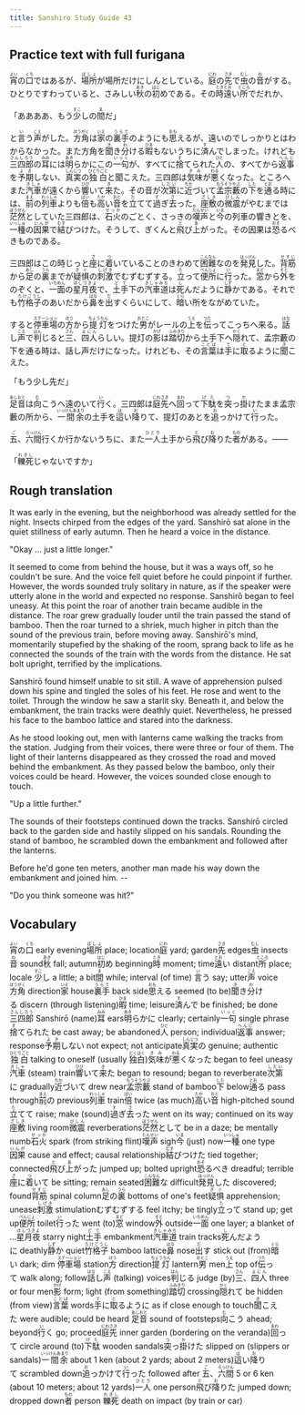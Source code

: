 ```yaml
---
title: Sanshiro Study Guide 43
---
```


## Practice text with full furigana

<p>
<ruby><rb>宵</rb><rt>よい</rt></ruby>の<ruby><rb>口</rb><rt>くち</rt></ruby>ではあるが、<ruby><rb>場所</rb><rt>ばしょ</rt></ruby>が場所だけにしんとしている。<ruby><rb>庭</rb><rt>にわ</rt></ruby>の<ruby><rb>先</rb><rt>さき</rt></ruby>で<ruby><rb>虫</rb><rt>むし</rt></ruby>の<ruby><rb>音</rb><rt>ね</rt></ruby>がする。ひとりですわっていると、さみしい<ruby><rb>秋</rb><rt>あき</rt></ruby>の<ruby><rb>初</rb><rt>はじ</rt></ruby>めである。その<ruby><rb>時</rb><rt>とき</rt></ruby><ruby><rb>遠</rb><rt>とお</rt></ruby>い<ruby><rb>所</rb><rt>ところ</rt></ruby>でだれか、
</p>

<p>
「ああああ、もう<ruby><rb>少</rb><rt>すこ</rt></ruby>しの<ruby><rb>間</rb><rt>ま</rt></ruby>だ」
</p>

<p>
と<ruby><rb>言</rb><rt>い</rt></ruby>う<ruby><rb>声</rb><rt>こえ</rt></ruby>がした。<ruby><rb>方角</rb><rt>ほうがく</rt></ruby>は<ruby><rb>家</rb><rt>いえ</rt></ruby>の<ruby><rb>裏手</rb><rt>うらて</rt></ruby>のようにも<ruby><rb>思</rb><rt>おも</rt></ruby>えるが、遠いのでしっかりとはわからなかった。また方角を<ruby><rb>聞</rb><rt>き</rt></ruby>き<ruby><rb>分</rb><rt>わ</rt></ruby>ける<ruby><rb>暇</rb><rt>ひま</rt></ruby>もないうちに<ruby><rb>済</rb><rt>す</rt></ruby>んでしまった。けれども<ruby><rb>三四郎</rb><rt>さんしろう</rt></ruby>の<ruby><rb>耳</rb><rt>みみ</rt></ruby>には<ruby><rb>明</rb><rt>あき</rt></ruby>らかにこの<ruby><rb>一句</rb><rt>いっく</rt></ruby>が、すべてに<ruby><rb>捨</rb><rt>す</rt></ruby>てられた<ruby><rb>人</rb><rt>ひと</rt></ruby>の、すべてから<ruby><rb>返事</rb><rt>へんじ</rt></ruby>を<ruby><rb>予期</rb><rt>よき</rt></ruby>しない、<ruby><rb>真実</rb><rt>しんじつ</rt></ruby>の<ruby><rb>独白</rb><rt>ひとりごと</rt></ruby>と聞こえた。三四郎は<ruby><rb>気味</rb><rt>きみ</rt></ruby>が<ruby><rb>悪</rb><rt>わる</rt></ruby>くなった。ところへまた<ruby><rb>汽車</rb><rt>きしゃ</rt></ruby>が遠くから<ruby><rb>響</rb><rt>ひび</rt></ruby>いて<ruby><rb>来</rb><rt>き</rt></ruby>た。その音が<ruby><rb>次第</rb><rt>しだい</rt></ruby>に<ruby><rb>近</rb><rt>ちか</rt></ruby>づいて<ruby><rb>孟宗藪</rb><rt>もうそうやぶ</rt></ruby>の<ruby><rb>下</rb><rt>した</rt></ruby>を<ruby><rb>通</rb><rt>とお</rt></ruby>る時には、<ruby><rb>前</rb><rt>まえ</rt></ruby>の<ruby><rb>列車</rb><rt>れっしゃ</rt></ruby>よりも<ruby><rb>倍</rb><rt>ばい</rt></ruby>も<ruby><rb>高</rb><rt>たか</rt></ruby>い<ruby><rb>音</rb><rt>おと</rt></ruby>を<ruby><rb>立</rb><rt>た</rt></ruby>てて<ruby><rb>過</rb><rt>す</rt></ruby>ぎ<ruby><rb>去</rb><rt>さ</rt></ruby>った。<ruby><rb>座敷</rb><rt>ざしき</rt></ruby>の<ruby><rb>微震</rb><rt>びしん</rt></ruby>がやむまでは<ruby><rb>茫然</rb><rt>ぼうぜん</rt></ruby>としていた三四郎は、<ruby><rb>石火</rb><rt>せっか</rt></ruby>のごとく、さっきの<ruby><rb>嘆声</rb><rt>たんせい</rt></ruby>と<ruby><rb>今</rb><rt>いま</rt></ruby>の列車の響きとを、<ruby><rb>一種</rb><rt>いっしゅ</rt></ruby>の<ruby><rb>因果</rb><rt>いんが</rt></ruby>で<ruby><rb>結</rb><rt>むす</rt></ruby>びつけた。そうして、ぎくんと<ruby><rb>飛</rb><rt>と</rt></ruby>び<ruby><rb>上</rb><rt>あ</rt></ruby>がった。その因果は<ruby><rb>恐</rb><rt>おそ</rt></ruby>るべきものである。
</p>

<p>
三四郎はこの時じっと<ruby><rb>座</rb><rt>ざ</rt></ruby>に<ruby><rb>着</rb><rt>つ</rt></ruby>いていることのきわめて<ruby><rb>困難</rb><rt>こんなん</rt></ruby>なのを<ruby><rb>発見</rb><rt>はっけん</rt></ruby>した。<ruby><rb>背筋</rb><rt>せすじ</rt></ruby>から<ruby><rb>足</rb><rt>あし</rt></ruby>の<ruby><rb>裏</rb><rt>うら</rt></ruby>までが<ruby><rb>疑惧</rb><rt>ぎぐ</rt></ruby>の<ruby><rb>刺激</rb><rt>しげき</rt></ruby>でむずむずする。<ruby><rb>立</rb><rt>た</rt></ruby>って<ruby><rb>便所</rb><rt>べんじょ</rt></ruby>に<ruby><rb>行</rb><rt>い</rt></ruby>った。<ruby><rb>窓</rb><rt>まど</rt></ruby>から<ruby><rb>外</rb><rt>そと</rt></ruby>をのぞくと、<ruby><rb>一面</rb><rt>いちめん</rt></ruby>の<ruby><rb>星月夜</rb><rt>ほしづきよ</rt></ruby>で、<ruby><rb>土手</rb><rt>どて</rt></ruby>下の<ruby><rb>汽車道</rb><rt>きしゃみち</rt></ruby>は<ruby><rb>死</rb><rt>し</rt></ruby>んだように<ruby><rb>静</rb><rt>しず</rt></ruby>かである。それでも<ruby><rb>竹格子</rb><rt>たけごうし</rt></ruby>のあいだから<ruby><rb>鼻</rb><rt>はな</rt></ruby>を<ruby><rb>出</rb><rt>だ</rt></ruby>すくらいにして、<ruby><rb>暗</rb><rt>くら</rt></ruby>い所をながめていた。
</p>

<p>
すると<ruby><rb>停車場</rb><rt>ステーション</rt></ruby>の<ruby><rb>方</rb><rt>ほう</rt></ruby>から<ruby><rb>提灯</rb><rt>ちょうちん</rt></ruby>をつけた<ruby><rb>男</rb><rt>おとこ</rt></ruby>がレールの<ruby><rb>上</rb><rt>うえ</rt></ruby>を<ruby><rb>伝</rb><rt>つた</rt></ruby>ってこっちへ来る。<ruby><rb>話</rb><rt>はな</rt></ruby>し<ruby><rb>声</rb><rt>こえ</rt></ruby>で<ruby><rb>判</rb><rt>はん</rt></ruby>じると<ruby><rb>三</rb><rt>さん</rt></ruby>、<ruby><rb>四人</rb><rt>よにん</rt></ruby>らしい。提灯の<ruby><rb>影</rb><rt>かげ</rt></ruby>は<ruby><rb>踏切</rb><rt>ふみきり</rt></ruby>から土手下へ<ruby><rb>隠</rb><rt>かく</rt></ruby>れて、孟宗藪の下を通る時は、話し声だけになった。けれども、その<ruby><rb>言葉</rb><rt>ことば</rt></ruby>は<ruby><rb>手</rb><rt>て</rt></ruby>に<ruby><rb>取</rb><rt>と</rt></ruby>るように<ruby><rb>聞</rb><rt>き</rt></ruby>こえた。
</p>

<p>
「もう少し先だ」
</p>

<p>
<ruby><rb>足音</rb><rt>あしおと</rt></ruby>は<ruby><rb>向</rb><rt>む</rt></ruby>こうへ遠のいて<ruby><rb>行</rb><rt>い</rt></ruby>く。三四郎は<ruby><rb>庭先</rb><rt>にわさき</rt></ruby>へ<ruby><rb>回</rb><rt>まわ</rt></ruby>って<ruby><rb>下駄</rb><rt>げた</rt></ruby>を<ruby><rb>突</rb><rt>つ</rt></ruby>っ<ruby><rb>掛</rb><rt>か</rt></ruby>けたまま孟宗藪の所から、<ruby><rb>一間余</rb><rt>いっけんあまり</rt></ruby>の土手を<ruby><rb>這</rb><rt>は</rt></ruby>い<ruby><rb>降</rb><rt>お</rt></ruby>りて、提灯のあとを<ruby><rb>追</rb><rt>お</rt></ruby>っかけて<ruby><rb>行</rb><rt>い</rt></ruby>った。
</p>

<p>
<ruby><rb>五</rb><rt>ご</rt></ruby>、<ruby><rb>六間</rb><rt>ろっけん</rt></ruby>行くか行かないうちに、また<ruby><rb>一人</rb><rt>ひとり</rt></ruby>土手から<ruby><rb>飛</rb><rt>と</rt></ruby>び<ruby><rb>降</rb><rt>お</rt></ruby>りた<ruby><rb>者</rb><rt>もの</rt></ruby>がある。――
</p>

<p>
「<ruby><rb>轢死</rb><rt>れきし</rt></ruby>じゃないですか」
</p>


## Rough translation

It was early in the evening, but the neighborhood was already settled for the night. Insects chirped from the edges of the yard. Sanshirō sat alone in the quiet stillness of early autumn. Then he heard a voice in the distance.

"Okay ... just a little longer."

It seemed to come from behind the house, but it was a ways off, so he couldn't be sure. And the voice fell quiet before he could pinpoint if further. However, the words sounded truly solitary in nature, as if the speaker were utterly alone in the world and expected no response. Sanshirō began to feel uneasy. At this point the roar of another train became audible in the distance. The roar grew gradually louder until the train passed the stand of bamboo. Then the roar turned to a shriek, much higher in pitch than the sound of the previous train, before moving away. Sanshirō's mind, momentarily stupefied by the shaking of the room, sprang back to life as he connected the sounds of the train with the words from the distance. He sat bolt upright, terrified by the implications.

Sanshirō found himself unable to sit still. A wave of apprehension pulsed down his spine and tingled the soles of his feet. He rose and went to the toilet. Through the window he saw a starlit sky. Beneath it, and below the embankment, the train tracks were deathly quiet. Nevertheless, he pressed his face to the bamboo lattice and stared into the darkness.

As he stood looking out, men with lanterns came walking the tracks from the station. Judging from their voices, there were three or four of them. The light of their lanterns disappeared as they crossed the road and moved behind the embankment. As they passed below the bamboo, only their voices could be heard. However, the voices sounded close enough to touch.

"Up a little further."

The sounds of their footsteps continued down the tracks. Sanshirō circled back to the garden side and hastily slipped on his sandals. Rounding the stand of bamboo, he scrambled down the embankment and followed after the lanterns.

Before he'd gone ten meters, another man made his way down the embankment and joined him. --

"Do you think someone was hit?"             


## Vocabulary

<p>
<span class="vocabstudy"><ruby><rb>宵</rb><rt>よい</rt></ruby>の<ruby><rb>口</rb><rt>くち</rt></ruby>&nbsp;early evening</span><span class="vocabstudy"><ruby><rb>場所</rb><rt>ばしょ</rt></ruby>&nbsp;place; location</span><span class="vocabstudy"><ruby><rb>庭</rb><rt>にわ</rt></ruby>&nbsp;yard; garden</span><span class="vocabstudy"><ruby><rb>先</rb><rt>さき</rt></ruby>&nbsp;edges</span><span class="vocabstudy"><ruby><rb>虫</rb><rt>むし</rt></ruby>&nbsp;insects</span><span class="vocabstudy"><ruby><rb>音</rb><rt>ね</rt></ruby>&nbsp;sound</span><span class="vocabstudy"><ruby><rb>秋</rb><rt>あき</rt></ruby>&nbsp;fall; autumn</span><span class="vocabstudy"><ruby><rb>初</rb><rt>はじ</rt></ruby>め&nbsp;beginning</span><span class="vocabstudy"><ruby><rb>時</rb><rt>とき</rt></ruby>&nbsp;moment; time</span><span class="vocabstudy"><ruby><rb>遠</rb><rt>とお</rt></ruby>い&nbsp;distant</span><span class="vocabstudy"><ruby><rb>所</rb><rt>ところ</rt></ruby>&nbsp;place; locale</span>
<span class="vocabstudy"><ruby><rb>少</rb><rt>すこ</rt></ruby>し&nbsp;a little; a bit</span><span class="vocabstudy"><ruby><rb>間</rb><rt>ま</rt></ruby>&nbsp;while; interval (of time)</span>
<span class="vocabstudy"><ruby><rb>言</rb><rt>い</rt></ruby>う&nbsp;say; utter</span><span class="vocabstudy"><ruby><rb>声</rb><rt>こえ</rt></ruby>&nbsp;voice</span><span class="vocabstudy"><ruby><rb>方角</rb><rt>ほうがく</rt></ruby>&nbsp;direction</span><span class="vocabstudy"><ruby><rb>家</rb><rt>いえ</rt></ruby>&nbsp;house</span><span class="vocabstudy"><ruby><rb>裏手</rb><rt>うらて</rt></ruby>&nbsp;back side</span><span class="vocabstudy"><ruby><rb>思</rb><rt>おも</rt></ruby>える&nbsp;seemed (to be)</span><span class="vocabstudy"><ruby><rb>聞</rb><rt>き</rt></ruby>き<ruby><rb>分</rb><rt>わ</rt></ruby>ける&nbsp;discern (through listening)</span><span class="vocabstudy"><ruby><rb>暇</rb><rt>ひま</rt></ruby>&nbsp;time; leisure</span><span class="vocabstudy"><ruby><rb>済</rb><rt>す</rt></ruby>んで&nbsp;be finished; be done</span><span class="vocabstudy"><ruby><rb>三四郎</rb><rt>さんしろう</rt></ruby>&nbsp;Sanshirō (name)</span><span class="vocabstudy"><ruby><rb>耳</rb><rt>みみ</rt></ruby>&nbsp;ears</span><span class="vocabstudy"><ruby><rb>明</rb><rt>あき</rt></ruby>らかに&nbsp;clearly; certainly</span><span class="vocabstudy"><ruby><rb>一句</rb><rt>いっく</rt></ruby>&nbsp;single phrase</span><span class="vocabstudy"><ruby><rb>捨</rb><rt>す</rt></ruby>てられた&nbsp;be cast away; be abandoned</span><span class="vocabstudy"><ruby><rb>人</rb><rt>ひと</rt></ruby>&nbsp;person; individual</span><span class="vocabstudy"><ruby><rb>返事</rb><rt>へんじ</rt></ruby>&nbsp;answer; response</span><span class="vocabstudy"><ruby><rb>予期</rb><rt>よき</rt></ruby>しない&nbsp;not expect; not anticipate</span><span class="vocabstudy"><ruby><rb>真実</rb><rt>しんじつ</rt></ruby>の&nbsp;genuine; authentic</span><span class="vocabstudy"><ruby><rb>独白</rb><rt>ひとりごと</rt></ruby>&nbsp;talking to oneself (usually <ruby><rb>独白</rb><rt>どくはく</rt></ruby>)</span><span class="vocabstudy"><ruby><rb>気味</rb><rt>きみ</rt></ruby>が<ruby><rb>悪</rb><rt>わる</rt></ruby>くなった&nbsp;began to feel uneasy</span><span class="vocabstudy"><ruby><rb>汽車</rb><rt>きしゃ</rt></ruby>&nbsp;(steam) train</span><span class="vocabstudy"><ruby><rb>響</rb><rt>ひび</rt></ruby>いて<ruby><rb>来</rb><rt>き</rt></ruby>た&nbsp;began to resound; began to reverberate</span><span class="vocabstudy"><ruby><rb>次第</rb><rt>しだい</rt></ruby>に&nbsp;gradually</span><span class="vocabstudy"><ruby><rb>近</rb><rt>ちか</rt></ruby>づいて&nbsp;drew near</span><span class="vocabstudy"><ruby><rb>孟宗藪</rb><rt>もうそうやぶ</rt></ruby>&nbsp;stand of bamboo</span><span class="vocabstudy"><ruby><rb>下</rb><rt>した</rt></ruby>&nbsp;below</span><span class="vocabstudy"><ruby><rb>通</rb><rt>とお</rt></ruby>る&nbsp;pass through</span><span class="vocabstudy"><ruby><rb>前</rb><rt>まえ</rt></ruby>の&nbsp;previous</span><span class="vocabstudy"><ruby><rb>列車</rb><rt>れっしゃ</rt></ruby>&nbsp;train</span><span class="vocabstudy"><ruby><rb>倍</rb><rt>ばい</rt></ruby>&nbsp;twice (as much)</span><span class="vocabstudy"><ruby><rb>高</rb><rt>たか</rt></ruby>い<ruby><rb>音</rb><rt>おと</rt></ruby>&nbsp;high-pitched sound</span><span class="vocabstudy"><ruby><rb>立</rb><rt>た</rt></ruby>てて&nbsp;raise; make (sound)</span><span class="vocabstudy"><ruby><rb>過</rb><rt>す</rt></ruby>ぎ<ruby><rb>去</rb><rt>さ</rt></ruby>った&nbsp;went on its way; continued on its way</span><span class="vocabstudy"><ruby><rb>座敷</rb><rt>ざしき</rt></ruby>&nbsp;living room</span><span class="vocabstudy"><ruby><rb>微震</rb><rt>びしん</rt></ruby>&nbsp;reverberations</span><span class="vocabstudy"><ruby><rb>茫然</rb><rt>ぼうぜん</rt></ruby>として&nbsp;be in a daze; be mentally numb</span><span class="vocabstudy"><ruby><rb>石火</rb><rt>せっか</rt></ruby>&nbsp;spark (from striking flint)</span><span class="vocabstudy"><ruby><rb>嘆声</rb><rt>たんせい</rt></ruby>&nbsp;sigh</span><span class="vocabstudy"><ruby><rb>今</rb><rt>いま</rt></ruby>&nbsp;(just) now</span><span class="vocabstudy"><ruby><rb>一種</rb><rt>いっしゅ</rt></ruby>&nbsp;one type</span><span class="vocabstudy"><ruby><rb>因果</rb><rt>いんが</rt></ruby>&nbsp;cause and effect; causal relationship</span><span class="vocabstudy"><ruby><rb>結</rb><rt>むす</rt></ruby>びつけた&nbsp;tied together; connected</span><span class="vocabstudy"><ruby><rb>飛</rb><rt>と</rt></ruby>び<ruby><rb>上</rb><rt>あ</rt></ruby>がった&nbsp;jumped up; bolted upright</span><span class="vocabstudy"><ruby><rb>恐</rb><rt>おそ</rt></ruby>るべき&nbsp;dreadful; terrible</span>
<span class="vocabstudy"><ruby><rb>座</rb><rt>ざ</rt></ruby>に<ruby><rb>着</rb><rt>つ</rt></ruby>いて&nbsp;be sitting; remain seated</span><span class="vocabstudy"><ruby><rb>困難</rb><rt>こんなん</rt></ruby>な&nbsp;difficult</span><span class="vocabstudy"><ruby><rb>発見</rb><rt>はっけん</rt></ruby>した&nbsp;discovered; found</span><span class="vocabstudy"><ruby><rb>背筋</rb><rt>せすじ</rt></ruby>&nbsp;spinal column</span><span class="vocabstudy"><ruby><rb>足</rb><rt>あし</rt></ruby>の<ruby><rb>裏</rb><rt>うら</rt></ruby>&nbsp;bottoms of one's feet</span><span class="vocabstudy"><ruby><rb>疑惧</rb><rt>ぎぐ</rt></ruby>&nbsp;apprehension; unease</span><span class="vocabstudy"><ruby><rb>刺激</rb><rt>しげき</rt></ruby>&nbsp;stimulation</span><span class="vocabstudy">むずむずする&nbsp;feel itchy; be tingly</span><span class="vocabstudy"><ruby><rb>立</rb><rt>た</rt></ruby>って&nbsp;stand up; get up</span><span class="vocabstudy"><ruby><rb>便所</rb><rt>べんじょ</rt></ruby>&nbsp;toilet</span><span class="vocabstudy"><ruby><rb>行</rb><rt>い</rt></ruby>った&nbsp;went (to)</span><span class="vocabstudy"><ruby><rb>窓</rb><rt>まど</rt></ruby>&nbsp;window</span><span class="vocabstudy"><ruby><rb>外</rb><rt>そと</rt></ruby>&nbsp;outside</span><span class="vocabstudy"><ruby><rb>一面</rb><rt>いちめん</rt></ruby>&nbsp;one layer; a blanket of ...</span><span class="vocabstudy"><ruby><rb>星月夜</rb><rt>ほしづきよ</rt></ruby>&nbsp;starry night</span><span class="vocabstudy"><ruby><rb>土手</rb><rt>どて</rt></ruby>&nbsp;embankment</span><span class="vocabstudy"><ruby><rb>汽車道</rb><rt>きしゃみち</rt></ruby>&nbsp;train tracks</span><span class="vocabstudy"><ruby><rb>死</rb><rt>し</rt></ruby>んだように&nbsp;deathly</span><span class="vocabstudy"><ruby><rb>静</rb><rt>しず</rt></ruby>か&nbsp;quiet</span><span class="vocabstudy"><ruby><rb>竹格子</rb><rt>たけごうし</rt></ruby>&nbsp;bamboo lattice</span><span class="vocabstudy"><ruby><rb>鼻</rb><rt>はな</rt></ruby>&nbsp;nose</span><span class="vocabstudy"><ruby><rb>出</rb><rt>だ</rt></ruby>す&nbsp;stick out (from)</span><span class="vocabstudy"><ruby><rb>暗</rb><rt>くら</rt></ruby>い&nbsp;dark; dim</span>
<span class="vocabstudy"><ruby><rb>停車場</rb><rt>ステーション</rt></ruby>&nbsp;station</span><span class="vocabstudy"><ruby><rb>方</rb><rt>ほう</rt></ruby>&nbsp;direction</span><span class="vocabstudy"><ruby><rb>提灯</rb><rt>ちょうちん</rt></ruby>&nbsp;lantern</span><span class="vocabstudy"><ruby><rb>男</rb><rt>おとこ</rt></ruby>&nbsp;men</span><span class="vocabstudy"><ruby><rb>上</rb><rt>うえ</rt></ruby>&nbsp;top of</span><span class="vocabstudy"><ruby><rb>伝</rb><rt>つた</rt></ruby>って&nbsp;walk along; follow</span><span class="vocabstudy"><ruby><rb>話</rb><rt>はな</rt></ruby>し<ruby><rb>声</rb><rt>こえ</rt></ruby>&nbsp;(talking) voices</span><span class="vocabstudy"><ruby><rb>判</rb><rt>はん</rt></ruby>じる&nbsp;judge (by)</span><span class="vocabstudy"><ruby><rb>三</rb><rt>さん</rt></ruby>、<ruby><rb>四人</rb><rt>よにん</rt></ruby>&nbsp;three or four men</span><span class="vocabstudy"><ruby><rb>影</rb><rt>かげ</rt></ruby>&nbsp;form; light (from something)</span><span class="vocabstudy"><ruby><rb>踏切</rb><rt>ふみきり</rt></ruby>&nbsp;crossing</span><span class="vocabstudy"><ruby><rb>隠</rb><rt>かく</rt></ruby>れて&nbsp;be hidden (from view)</span><span class="vocabstudy"><ruby><rb>言葉</rb><rt>ことば</rt></ruby>&nbsp;words</span><span class="vocabstudy"><ruby><rb>手</rb><rt>て</rt></ruby>に<ruby><rb>取</rb><rt>と</rt></ruby>るように&nbsp;as if close enough to touch</span><span class="vocabstudy"><ruby><rb>聞</rb><rt>き</rt></ruby>こえた&nbsp;were audible; could be heard</span>
<span class="vocabstudy"><ruby><rb>足音</rb><rt>あしおと</rt></ruby>&nbsp;sound of footsteps</span><span class="vocabstudy"><ruby><rb>向</rb><rt>む</rt></ruby>こう&nbsp;ahead; beyond</span><span class="vocabstudy"><ruby><rb>行</rb><rt>い</rt></ruby>く&nbsp;go; proceed</span><span class="vocabstudy"><ruby><rb>庭先</rb><rt>にわさき</rt></ruby>&nbsp;inner garden (bordering on the veranda)</span><span class="vocabstudy"><ruby><rb>回</rb><rt>まわ</rt></ruby>って&nbsp;circle around (to)</span><span class="vocabstudy"><ruby><rb>下駄</rb><rt>げた</rt></ruby>&nbsp;wooden sandals</span><span class="vocabstudy"><ruby><rb>突</rb><rt>つ</rt></ruby>っ<ruby><rb>掛</rb><rt>か</rt></ruby>けた&nbsp;slipped on (slippers or sandals)</span><span class="vocabstudy"><ruby><rb>一間余</rb><rt>いっけんあまり</rt></ruby>&nbsp;about 1 ken (about 2 yards; about 2 meters)</span><span class="vocabstudy"><ruby><rb>這</rb><rt>は</rt></ruby>い<ruby><rb>降</rb><rt>お</rt></ruby>りて&nbsp;scrambled down</span><span class="vocabstudy"><ruby><rb>追</rb><rt>お</rt></ruby>っかけて<ruby><rb>行</rb><rt>い</rt></ruby>った&nbsp;followed after</span>
<span class="vocabstudy"><ruby><rb>五</rb><rt>ご</rt></ruby>、<ruby><rb>六間</rb><rt>ろっけん</rt></ruby>&nbsp;5 or 6 ken (about 10 meters; about 12 yards)</span><span class="vocabstudy"><ruby><rb>一人</rb><rt>ひとり</rt></ruby>&nbsp;one person</span><span class="vocabstudy"><ruby><rb>飛</rb><rt>と</rt></ruby>び<ruby><rb>降</rb><rt>お</rt></ruby>りた&nbsp;jumped down; dropped down</span><span class="vocabstudy"><ruby><rb>者</rb><rt>もの</rt></ruby>&nbsp;person</span>
<span class="vocabstudy"><ruby><rb>轢死</rb><rt>れきし</rt></ruby>&nbsp;death on impact (by train or car)</span>
</p>
